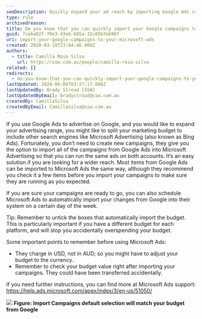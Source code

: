 ```yaml
---
seoDescription: Quickly expand your ad reach by importing Google Ads campaigns to Microsoft Advertising and get started with a seamless transition.
type: rule
archivedreason:
title: Do you know that you can quickly import your Google campaigns to your Microsoft Ads?
guid: 7ceba02f-70e3-43e6-b85a-32c85b7eb96f
uri: import-your-google-campaigns-to-your-microsoft-ads
created: 2020-03-18T23:04:46.000Z
authors:
  - title: Camilla Rosa Silva
    url: https://ssw.com.au/people/camilla-rosa-silva
related: []
redirects:
  - do-you-know-that-you-can-quickly-import-your-google-campaigns-to-your-microsoft-ads
lastUpdated: 2024-06-08T03:27:17.000Z
lastUpdatedBy: Brady Stroud [SSW]
lastUpdatedByEmail: bradystroud@ssw.com.au
createdBy: CamillaSilva
createdByEmail: CamillaSilva@ssw.com.au
---
```


If you use Google Ads to advertise on Google, and you would like to expand your advertising range, you might like to split your marketing budget to include other search engines like Microsoft Advertising (also known as Bing Ads). Fortunately, you don’t need to create new campaigns, they give you the option to import all of the campaigns from Google Ads into Microsoft Advertising so that you can run the same ads on both accounts. It’s an easy solution if you are looking for a wider reach.
Most items from Google Ads can be imported to Microsoft Ads the same way, although they recommend you check it a few items before you import your campaigns to make sure they are running as you expected.

If you are sure your campaigns are ready to go, you can also schedule Microsoft Ads to automatically import your changes from Google into their system on a certain day of the week.

Tip: Remember to untick the boxes that automatically import the budget. This is particularly important if you have a different budget for each platform, and will stop you accidentally overspending your budget.

Some important points to remember before using Microsoft Ads:

- They charge in USD, not in AUD; so you might have to adjust your budget to the currency.
- Remember to check your budget value right after importing your campaigns. They could have been transferred accidentally.

If you need further instructions, you can find more at Microsoft Ads support: https://help.ads.microsoft.com/apex/index/3/en-us/51050/

![](Msads.png)
**Figure: Import Campaigns default selection will match your budget from Google**
